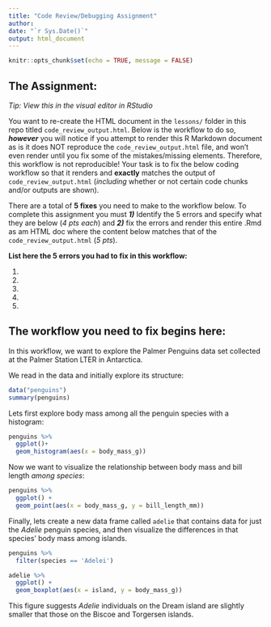 ```yaml
---
title: "Code Review/Debugging Assignment"
author: 
date: "`r Sys.Date()`"
output: html_document
---
```


```r
knitr::opts_chunk$set(echo = TRUE, message = FALSE)
```

## The Assignment:

*Tip: View this in the visual editor in RStudio*

You want to re-create the HTML document in the `lessons/` folder in this repo titled `code_review_output.html`. Below is the workflow to do so, ***however*** you will notice if you attempt to render this R Markdown document as is it does NOT reproduce the `code_review_output.html` file, and won't even render until you fix some of the mistakes/missing elements. Therefore, this workflow is not reproducible! Your task is to fix the below coding workflow so that it renders and **exactly** matches the output of `code_review_output.html` (*including* whether or not certain code chunks and/or outputs are shown).

There are a total of **5 fixes** you need to make to the workflow below. To complete this assignment you must ***1)*** Identify the 5 errors and specify what they are below (*4 pts each*) and ***2)*** fix the errors and render this entire .Rmd as am HTML doc where the content below matches that of the `code_review_output.html` (*5 pts*).

**List here the 5 errors you had to fix in this workflow:**

1.  

2.  

3.  

4.  

5.  

## The workflow you need to fix begins here:

In this workflow, we want to explore the Palmer Penguins data set collected at the Palmer Station LTER in Antarctica.

We read in the data and initially explore its structure:

```r
data("penguins")
summary(penguins)
```

Lets first explore body mass among all the penguin species with a histogram:

```r
penguins %>% 
  ggplot()+
  geom_histogram(aes(x = body_mass_g))
```

Now we want to visualize the relationship between body mass and bill length *among species*:

```r
penguins %>%
  ggplot() +
  geom_point(aes(x = body_mass_g, y = bill_length_mm))
```

Finally, lets create a new data frame called `adelie` that contains data for just the *Adelie* penguin species, and then visualize the differences in that species' body mass among islands.

```r
penguins %>% 
  filter(species == 'Adelei')
```

```r
adelie %>% 
  ggplot() +
  geom_boxplot(aes(x = island, y = body_mass_g))
```

This figure suggests *Adelie* individuals on the Dream island are slightly smaller that those on the Biscoe and Torgersen islands.
